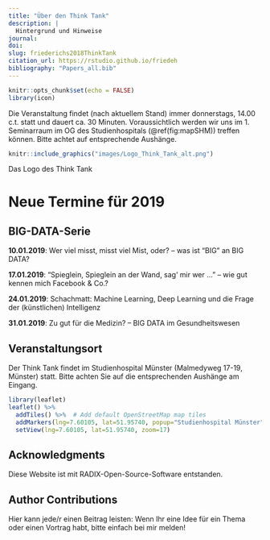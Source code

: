 ```yaml
---
title: "Über den Think Tank"
description: |
  Hintergrund und Hinweise
journal:
doi:
slug: friederichs2018ThinkTank
citation_url: https://rstudio.github.io/friedeh
bibliography: "Papers_all.bib"
---
```


```r
knitr::opts_chunk$set(echo = FALSE)
library(icon)
```

Die Veranstaltung findet (nach aktuellem Stand) immer donnerstags, 14.00 c.t. statt und dauert ca. 30 Minuten. Voraussichtlich werden wir uns im 1. Seminarraum im OG des Studienhospitals (\@ref(fig:mapSHM)) treffen können. Bitte achtet auf entsprechende Aushänge.

<aside>
```r
knitr::include_graphics("images/Logo_Think_Tank_alt.png")
```
</aside>

<aside>
Das Logo des Think Tank
</aside>

# Neue Termine für 2019

## BIG-DATA-Serie

__10.01.2019__: Wer viel misst, misst viel Mist, oder? – was ist "BIG" an BIG DATA?

__17.01.2019__: "Spieglein, Spieglein an der Wand, sag' mir wer ..." – wie gut kennen mich Facebook & Co.?

__24.01.2019__:	Schachmatt: Machine Learning, Deep Learning und die Frage der (künstlichen) Intelligenz

__31.01.2019__: Zu gut für die Medizin? – BIG DATA im Gesundheitswesen



## Veranstaltungsort

Der Think Tank findet im Studienhospital Münster (Malmedyweg 17-19, Münster) statt.
Bitte achten Sie auf die entsprechenden Aushänge am Eingang.

```r
library(leaflet)
leaflet() %>%
  addTiles() %>%  # Add default OpenStreetMap map tiles
  addMarkers(lng=7.60105, lat=51.95740, popup="Studienhospital Münster") %>%
  setView(lng=7.60105, lat=51.95740, zoom=17)
```

## Acknowledgments {.appendix}

Diese Website ist mit RADIX-Open-Source-Software entstanden.

## Author Contributions {.appendix}

Hier kann jede/r einen Beitrag leisten: Wenn Ihr eine Idee für ein Thema oder einen Vortrag habt, bitte einfach bei mir melden!